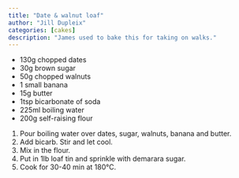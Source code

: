 ```yaml
---
title: "Date & walnut loaf"
author: "Jill Dupleix"
categories: [cakes]
description: "James used to bake this for taking on walks."
---
```


* 130g chopped dates
* 30g brown sugar
* 50g chopped walnuts
* 1 small banana
* 15g butter
* 1tsp bicarbonate of soda
* 225ml boiling water
* 200g self-raising flour

1. Pour boiling water over dates, sugar, walnuts, banana and butter.
1. Add bicarb. Stir and let cool.
1. Mix in the flour.
1. Put in 1lb loaf tin and sprinkle with demarara sugar.
1. Cook for 30-40 min at 180°C.

